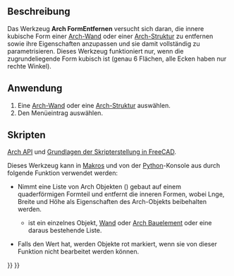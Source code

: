 <languages/>

{{Docnav/de
|[[Arch_SelectNonSolidMeshes/de|NichtmannigfaltigeNetzeAuswählen]]
|[[Arch_CloseHoles/de|LöcherSchließen]]
|[[BIM_Workbench/de|BIM]]
|IconL=Arch_SelectNonManifold.svg
|IconR=Arch_CloseHoles.svg
|IconC=Workbench_BIM.svg
}}

<div class="mw-translate-fuzzy">
{{GuiCommand/de
|Name=Arch RemoveShape
|Name/de=Arch FormEntfernen
|MenuLocation=Utils → Form entfernen
|Workbenches=[[BIM_Workbench/de|BIM]]
|SeeAlso=[[Arch_SplitMesh/de|Arch NetzAufteilen]], [[Arch_MeshToShape/de|Arch NetzZuForm]]
}}
</div>

<span id="Description"></span>
==Beschreibung==

Das Werkzeug '''Arch FormEntfernen''' versucht sich daran, die innere kubische Form einer [[Arch_Wall/de|Arch-Wand]]  oder einer [[Arch_Structure/de|Arch-Struktur]] zu entfernen sowie ihre Eigenschaften anzupassen und sie damit vollständig zu parametrisieren. Dieses Werkzeug funktioniert nur, wenn die zugrundeliegende Form kubisch ist (genau 6 Flächen, alle Ecken haben nur rechte Winkel).

<span id="Usage"></span>
==Anwendung==

<div class="mw-translate-fuzzy">
# Eine [[Arch_Wall/de|Arch-Wand]] oder eine [[Arch_Structure/de|Arch-Struktur]] auswählen.
# Den Menüeintrag {{MenuCommand|Utils → [[Image:Arch_RemoveShape.svg|16px]] Form entfernen}} auswählen.
</div>

<span id="Scripting"></span>
==Skripten==

{{Emphasis|Siehe auch:}} [[Arch_API/de|Arch API]] und [[FreeCAD_Scripting_Basics/de|Grundlagen der Skripterstellung in FreeCAD]].

Dieses Werkzeug kann in [[Macros/de|Makros]] und von der [[Python/de|Python]]-Konsole aus durch folgende Funktion verwendet werden:

{{Code|code=
removeShape(objs, mark=True)
}}

* Nimmt eine Liste von Arch Objekten ({{incode|objs}}) gebaut auf einem quaderförmigen Formteil und entfernt die inneren Formen, wobei Lnge, Breite und Höhe als Eigenschaften des Arch-Objekts beibehalten werden.
** {{incode|objs}} ist ein einzelnes Objekt, [[Arch Wall/de|Wand]] oder [[Arch Structure/de|Arch Bauelement]] oder eine daraus bestehende Liste.
* Falls {{incode|mark}} den Wert {{incode|True}} hat, werden Objekte rot markiert, wenn sie von dieser Funktion nicht bearbeitet werden können.

{{Code|code=
import FreeCAD, Draft, Arch

Box = FreeCAD.ActiveDocument.addObject("Part::Box", "Box")
Box.Length = 1000
Box.Width = 2000
Box.Height = 1000
FreeCAD.ActiveDocument.recompute()

Structure = Arch.makeStructure(Box)
FreeCAD.ActiveDocument.recompute()

Arch.removeShape(Structure)
FreeCAD.ActiveDocument.recompute()
}}


{{Docnav/de
|[[Arch_SelectNonSolidMeshes/de|NichtmannigfaltigeNetzeAuswählen]]
|[[Arch_CloseHoles/de|LöcherSchließen]]
|[[BIM_Workbench/de|BIM]]
|IconL=Arch_SelectNonManifold.svg
|IconR=Arch_CloseHoles.svg
|IconC=Workbench_BIM.svg
}}

{{BIM_Tools_navi{{#translation:}}}}
{{Userdocnavi{{#translation:}}}}
